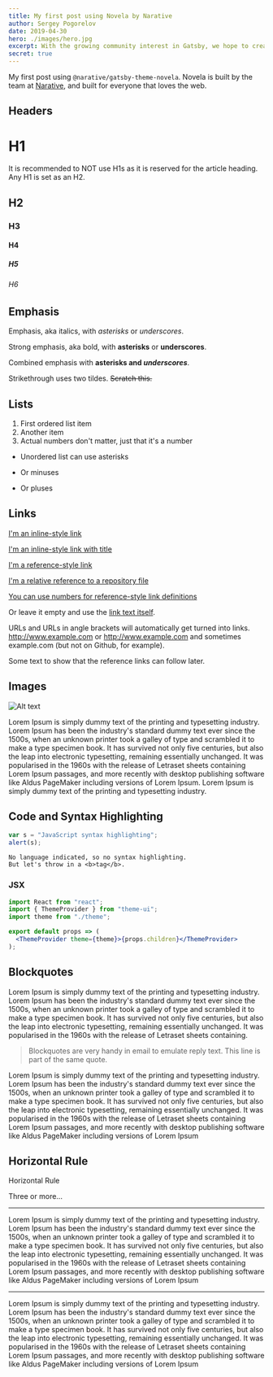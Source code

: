 ```yaml
---
title: My first post using Novela by Narative
author: Sergey Pogorelov
date: 2019-04-30
hero: ./images/hero.jpg
excerpt: With the growing community interest in Gatsby, we hope to create more resources that make it easier for anyone to grasp the power of this incredible tool.
secret: true
---
```


My first post using `@narative/gatsby-theme-novela`. Novela is built by the team at [Narative](https://narative.co), and built for everyone that loves the web.

## Headers

# H1

It is recommended to NOT use H1s as it is reserved for the article heading. Any H1 is set as an H2.

## H2

### H3

#### H4

##### H5

###### H6

## Emphasis

Emphasis, aka italics, with _asterisks_ or _underscores_.

Strong emphasis, aka bold, with **asterisks** or **underscores**.

Combined emphasis with **asterisks and _underscores_**.

Strikethrough uses two tildes. ~~Scratch this.~~

## Lists

1. First ordered list item
2. Another item
3. Actual numbers don't matter, just that it's a number

- Unordered list can use asterisks

* Or minuses

- Or pluses

## Links

[I'm an inline-style link](https://www.google.com)

[I'm an inline-style link with title](https://www.google.com "Google's Homepage")

[I'm a reference-style link][arbitrary case-insensitive reference text]

[I'm a relative reference to a repository file](../blob/master/LICENSE)

[You can use numbers for reference-style link definitions][1]

Or leave it empty and use the [link text itself].

URLs and URLs in angle brackets will automatically get turned into links.
http://www.example.com or <http://www.example.com> and sometimes
example.com (but not on Github, for example).

Some text to show that the reference links can follow later.

[arbitrary case-insensitive reference text]: https://www.mozilla.org
[1]: http://slashdot.org
[link text itself]: http://www.reddit.com

## Images

<div className="Image__Small">
  <img
    src="./images/article-image-2.jpg"
    title="Logo Title Text 1"
    alt="Alt text"
  />
</div>

Lorem Ipsum is simply dummy text of the printing and typesetting industry. Lorem Ipsum has been the industry's standard dummy text ever since the 1500s, when an unknown printer took a galley of type and scrambled it to make a type specimen book. It has survived not only five centuries, but also the leap into electronic typesetting, remaining essentially unchanged. It was popularised in the 1960s with the release of Letraset sheets containing Lorem Ipsum passages, and more recently with desktop publishing software like Aldus PageMaker including versions of Lorem Ipsum. Lorem Ipsum is simply dummy text of the printing and typesetting industry.

## Code and Syntax Highlighting

```javascript
var s = "JavaScript syntax highlighting";
alert(s);
```

```
No language indicated, so no syntax highlighting.
But let's throw in a <b>tag</b>.
```

### JSX

```jsx
import React from "react";
import { ThemeProvider } from "theme-ui";
import theme from "./theme";

export default props => (
  <ThemeProvider theme={theme}>{props.children}</ThemeProvider>
);
```

## Blockquotes

Lorem Ipsum is simply dummy text of the printing and typesetting industry. Lorem Ipsum has been the industry's standard dummy text ever since the 1500s, when an unknown printer took a galley of type and scrambled it to make a type specimen book. It has survived not only five centuries, but also the leap into electronic typesetting, remaining essentially unchanged. It was popularised in the 1960s with the release of Letraset sheets containing.

> Blockquotes are very handy in email to emulate reply text.
> This line is part of the same quote.

Lorem Ipsum is simply dummy text of the printing and typesetting industry. Lorem Ipsum has been the industry's standard dummy text ever since the 1500s, when an unknown printer took a galley of type and scrambled it to make a type specimen book. It has survived not only five centuries, but also the leap into electronic typesetting, remaining essentially unchanged. It was popularised in the 1960s with the release of Letraset sheets containing Lorem Ipsum passages, and more recently with desktop publishing software like Aldus PageMaker including versions of Lorem Ipsum

## Horizontal Rule

Horizontal Rule

Three or more...

---

Lorem Ipsum is simply dummy text of the printing and typesetting industry. Lorem Ipsum has been the industry's standard dummy text ever since the 1500s, when an unknown printer took a galley of type and scrambled it to make a type specimen book. It has survived not only five centuries, but also the leap into electronic typesetting, remaining essentially unchanged. It was popularised in the 1960s with the release of Letraset sheets containing Lorem Ipsum passages, and more recently with desktop publishing software like Aldus PageMaker including versions of Lorem Ipsum

---

Lorem Ipsum is simply dummy text of the printing and typesetting industry. Lorem Ipsum has been the industry's standard dummy text ever since the 1500s, when an unknown printer took a galley of type and scrambled it to make a type specimen book. It has survived not only five centuries, but also the leap into electronic typesetting, remaining essentially unchanged. It was popularised in the 1960s with the release of Letraset sheets containing Lorem Ipsum passages, and more recently with desktop publishing software like Aldus PageMaker including versions of Lorem Ipsum
